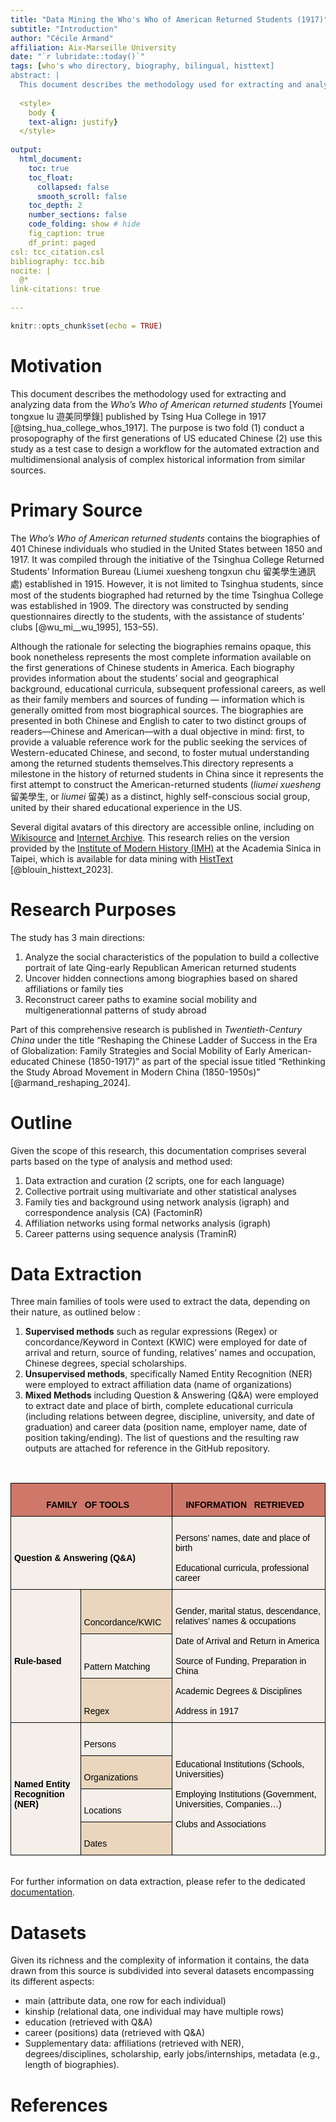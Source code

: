 ```yaml
---
title: "Data Mining the Who's Who of American Returned Students (1917)"
subtitle: "Introduction" 
author: "Cécile Armand"
affiliation: Aix-Marseille University
date: "`r lubridate::today()`"
tags: [who's who directory, biography, bilingual, histtext]  
abstract: |
  This document describes the methodology used for extracting and analyzing data from the *Who's Who of American returned students* (Tsing Hua, 1917).     
  
  <style>
    body {
    text-align: justify}
  </style>
    
output: 
  html_document:
    toc: true
    toc_float: 
      collapsed: false
      smooth_scroll: false
    toc_depth: 2
    number_sections: false
    code_folding: show # hide
    fig_caption: true
    df_print: paged
csl: tcc_citation.csl
bibliography: tcc.bib
nocite: |
  @*
link-citations: true    
    
---
```


```r
knitr::opts_chunk$set(echo = TRUE)
```

# Motivation 

This document describes the methodology used for extracting and analyzing data from the *Who's Who of American returned students* [Youmei tongxue lu 遊美同學錄] published by Tsing Hua College in 1917 [@tsing_hua_college_whos_1917]. The purpose is two fold (1) conduct a prosopography of the first generations of US educated Chinese (2) use this study as a test case to design a workflow for the automated extraction and multidimensional analysis of complex historical information from similar sources.   

# Primary Source 

The *Who's Who of American returned students* contains the biographies of 401 Chinese individuals who studied in the United States between 1850 and 1917. It was compiled through the initiative of the Tsinghua College Returned Students’ Information Bureau (Liumei xuesheng tongxun chu 留美學生通訊處) established in 1915. However, it is not limited to Tsinghua students, since most of the students biographed had returned by the time Tsinghua College was established in 1909. The directory was constructed by sending questionnaires directly to the students, with the assistance of students' clubs [@wu_mi__wu_1995], 153–55). 

Although the rationale for selecting the biographies remains opaque, this book nonetheless represents the most complete information available on the first generations of Chinese students in America. Each biography provides information about the students’ social and geographical background, educational curricula, subsequent professional careers, as well as their family members and sources of funding — information which is generally omitted from most biographical sources. The biographies are presented in both Chinese and English to cater to two distinct groups of readers—Chinese and American—with a dual objective in mind: first, to provide a valuable reference work for the public seeking the services of Western-educated Chinese, and second, to foster mutual understanding among the returned students themselves.This directory represents a milestone in the history of returned students in China since it represents the first attempt to construct the American-returned students (*liumei xuesheng* 留美學生, or *liumei* 留美) as a distinct, highly self-conscious social group, united by their shared educational experience in the US. 

Several digital avatars of this directory are accessible online, including on [Wikisource](https://zh.m.wikisource.org/wiki/File:Who%27s_who_of_American_returned_students_%3D_(You_Mei_tong_xue_lu_-_min_gou_liu_nian)_(IA_whoswhoofamerica00qing).pdf) and [Internet Archive](https://archive.org/details/whoswhoofamerica00qing). This research relies on the version provided by the [Institute of Modern History (IMH)](https://mhdb.mh.sinica.edu.tw/mhpeople/bookview.php?bookno=33#b33) at the Academia Sinica in Taipei, which is available for data mining with [HistText](https://bookdown.enpchina.eu/HistText_Book/) [@blouin_histtext_2023].

# Research Purposes 

The study has 3 main directions:   

  1. Analyze the social characteristics of the population to build a collective portrait of late Qing-early Republican American returned students 
  2. Uncover hidden connections among biographies based on shared affiliations or family ties 
  3. Reconstruct career paths to examine social mobility and multigenerationnal patterns of study abroad 
  
Part of this comprehensive research is published in *Twentieth-Century China* under the title "Reshaping the Chinese Ladder of Success in the Era of Globalization: Family Strategies and Social Mobility of Early American-educated Chinese (1850-1917)" as part of the special issue titled "Rethinking the Study Abroad Movement in Modern China (1850-1950s)" [@armand_reshaping_2024]. 

# Outline 

Given the scope of this research, this documentation comprises several parts based on the type of analysis and method used: 

  1. Data extraction and curation (2 scripts, one for each language)
  2. Collective portrait using multivariate and other statistical analyses 
  3. Family ties and background using network analysis (igraph) and correspondence analysis (CA) (FactominR)
  4. Affiliation networks using formal networks analysis (igraph)
  5. Career patterns using sequence analysis (TraminR)
	
# Data Extraction 

Three main families of tools were used to extract the data, depending on their nature, as outlined below : 

  1. **Supervised methods** such as regular expressions (Regex) or concordance/Keyword in Context (KWIC) were employed for date of arrival and return, source of funding, relatives’ names and occupation, Chinese degrees, special scholarships. 
  2. **Unsupervised methods**, specifically Named Entity Recognition (NER) were employed to extract affiliation data (name of organizations)
  3. **Mixed Methods** including Question & Answering (Q&A) were employed to extract date and place of birth, complete educational curricula  (including relations between degree, discipline, university, and date of graduation) and career data (position name, employer name, date of position taking/ending). The list of questions and the resulting raw outputs are attached for reference in the GitHub repository.
  
<br>

<style type="text/css">
.tg  {border-collapse:collapse;border-spacing:0;}
.tg td{border-color:black;border-style:solid;border-width:1px;font-family:Arial, sans-serif;font-size:14px;
  overflow:hidden;padding:10px 5px;word-break:normal;}
.tg th{border-color:black;border-style:solid;border-width:1px;font-family:Arial, sans-serif;font-size:14px;
  font-weight:normal;overflow:hidden;padding:10px 5px;word-break:normal;}
.tg .tg-br4e{background-color:#F5EFEA;text-align:left;vertical-align:bottom}
.tg .tg-31q7{background-color:#CF786A;text-align:center;vertical-align:bottom}
.tg .tg-wcu0{background-color:#F5EFEA;text-align:left;vertical-align:middle}
.tg .tg-ctp2{background-color:#E9D6BD;text-align:left;vertical-align:bottom}
</style>
<table class="tg"><thead>
  <tr>
    <th class="tg-31q7" colspan="2">&nbsp;&nbsp;&nbsp;<br><span style="font-weight:bold;color:black">FAMILY&nbsp;&nbsp;&nbsp;OF TOOLS</span>&nbsp;&nbsp;&nbsp;</th>
    <th class="tg-31q7">&nbsp;&nbsp;&nbsp;<br><span style="font-weight:bold;color:black">INFORMATION&nbsp;&nbsp;&nbsp;RETRIEVED</span>&nbsp;&nbsp;&nbsp;</th>
  </tr></thead>
<tbody>
  <tr>
    <td class="tg-wcu0" colspan="2">&nbsp;&nbsp;&nbsp;<br> <span style="font-weight:bold;color:black">Question &amp; Answering (Q&amp;A)</span>&nbsp;&nbsp;&nbsp;</td>
    <td class="tg-wcu0">   <br><span style="color:black">Persons' names, date and place of birth </span><br>   <br><span style="color:black">Educational curricula, professional career</span></td>
  </tr>
  <tr>
    <td class="tg-wcu0" rowspan="3">&nbsp;&nbsp;&nbsp;<br> <span style="font-weight:bold;color:black">Rule-based</span>&nbsp;&nbsp;&nbsp;</td>
    <td class="tg-ctp2">&nbsp;&nbsp;&nbsp;<br><span style="color:black">Concordance/KWIC</span>&nbsp;&nbsp;&nbsp;</td>
    <td class="tg-wcu0" rowspan="3">   <br><span style="color:black">Gender, marital status, descendance, relatives' names &amp; occupations</span><br>   <br><span style="color:black">Date of Arrival and Return in America</span><br>   <br><span style="color:black">Source of Funding, Preparation in China</span><br>   <br><span style="color:black">Academic Degrees &amp; Disciplines</span><br>   <br><span style="color:black">Address in 1917</span>   </td>
  </tr>
  <tr>
    <td class="tg-br4e">   <br><span style="color:black">Pattern Matching</span>   </td>
  </tr>
  <tr>
    <td class="tg-ctp2">&nbsp;&nbsp;&nbsp;<br><span style="color:black">Regex</span>&nbsp;&nbsp;&nbsp;</td>
  </tr>
  <tr>
    <td class="tg-wcu0" rowspan="4">   <br><span style="font-weight:bold;color:black">Named Entity</span> <span style="font-weight:bold;color:black">Recognition (NER)</span>   </td>
    <td class="tg-br4e">&nbsp;&nbsp;&nbsp;<br><span style="color:black">Persons</span>&nbsp;&nbsp;&nbsp;</td>
    <td class="tg-wcu0" rowspan="4">   <br><span style="color:black">Educational Institutions (Schools, Universities)</span><br>   <br><span style="color:black">Employing Institutions (Government, Universities, Companies...)</span><br>   <br><span style="color:black">Clubs and Associations</span>   </td>
  </tr>
  <tr>
    <td class="tg-ctp2">&nbsp;&nbsp;&nbsp;<br><span style="color:black">Organizations</span>&nbsp;&nbsp;&nbsp;</td>
  </tr>
  <tr>
    <td class="tg-br4e">&nbsp;&nbsp;&nbsp;<br><span style="color:black">Locations</span>&nbsp;&nbsp;&nbsp;</td>
  </tr>
  <tr>
    <td class="tg-ctp2">&nbsp;&nbsp;&nbsp;<br><span style="color:black">Dates</span>&nbsp;&nbsp;&nbsp;</td>
  </tr>
</tbody></table>

<br>
For further information on data extraction, please refer to the dedicated [documentation](https://gitlab.com/enpchina/bookdown/youmei/01_DataExtraction.html). 

# Datasets 

Given its richness and the complexity of information it contains, the data drawn from this source is subdivided into several datasets encompassing its different aspects:

  * main (attribute data, one row for each  individual) 
  * kinship (relational data, one individual may have multiple rows)
  * education (retrieved with Q&A)
  * career (positions) data (retrieved with Q&A) 
  * Supplementary data: affiliations (retrieved with NER), degrees/disciplines, scholarship, early jobs/internships, metadata (e.g., length of biographies).
  

# References


